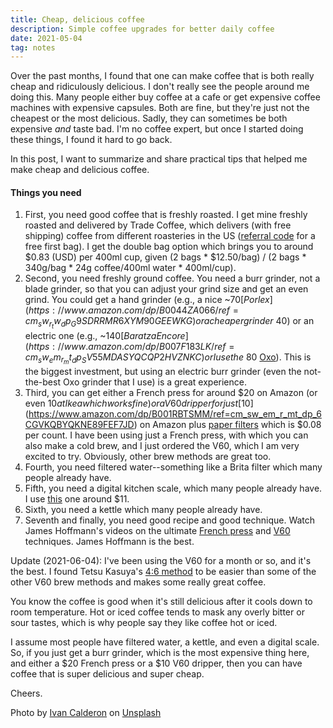 ```yaml
---
title: Cheap, delicious coffee
description: Simple coffee upgrades for better daily coffee
date: 2021-05-04
tag: notes
---
```


Over the past months, I found that one can make coffee that is both really cheap and ridiculously delicious. I don't really see the people around me doing this. Many people either buy coffee at a cafe or get expensive coffee machines with expensive capsules. Both are fine, but they're just not the cheapest or the most delicious. Sadly, they can sometimes be both expensive *and* taste bad. I'm no coffee expert, but once I started doing these things, I found it hard to go back.

In this post, I want to summarize and share practical tips that helped me make cheap and delicious coffee.

#### Things you need
1. First, you need good coffee that is freshly roasted. I get mine freshly roasted and delivered by Trade Coffee, which delivers (with free shipping) coffee from different roasteries in the US ([referral code](http://s.trdcfe.me/Z3tjf) for a free first bag). I get the double bag option which brings you to around $0.83 (USD) per 400ml cup, given (2 bags * $12.50/bag) / (2 bags * 340g/bag * 24g coffee/400ml water * 400ml/cup).
2. Second, you need freshly ground coffee. You need a burr grinder, not a blade grinder, so that you can adjust your grind size and get an even grind. You could get a hand grinder (e.g., a nice ~$70 [Porlex](https://www.amazon.com/dp/B0044ZA066/ref=cm_sw_r_tw_dp_G9SDRRMR6XYM90GEEWKG) or a cheaper grinder ~$40) or an electric one (e.g., ~$140 [Baratza Encore](https://www.amazon.com/dp/B007F183LK/ref=cm_sw_em_r_mt_dp_SV55MDASYQCQP2HVZNKC) or I use the ~$80 [Oxo](https://www.amazon.com/dp/B07CSKGLMM/ref=cm_sw_em_r_mt_dp_K6EV43QEX95XQ4Y0EVF4)). This is the biggest investment, but using an electric burr grinder (even the not-the-best Oxo grinder that I use) is a great experience.
3. Third, you can get either a French press for around $20 on Amazon (or even $10 at Ikea which works fine) or a V60 dripper for just [$10](https://www.amazon.com/dp/B001RBTSMM/ref=cm_sw_em_r_mt_dp_6CGVKQBYQKNE89FEF7JD) on Amazon plus [paper filters](https://www.amazon.com/dp/B001U7EOYA/ref=cm_sw_em_r_mt_dp_YSAHG3K6S15KK13S7K6M?_encoding=UTF8&psc=1) which is $0.08 per count. I have been using just a French press, with which you can also make a cold brew, and I just ordered the V60, which I am very excited to try. Obviously, other brew methods are great too.
4. Fourth, you need filtered water--something like a Brita filter which many people already have.
5. Fifth, you need a digital kitchen scale, which many people already have. I use [this](https://www.amazon.com/dp/B004101GQC/ref=cm_sw_em_r_mt_dp_GPG4YX3B5Z70D0EZDHTZ?_encoding=UTF8&psc=1) one around $11.
6. Sixth, you need a kettle which many people already have.
7. Seventh and finally, you need good recipe and good technique. Watch James Hoffmann's videos on the ultimate [French press](https://youtu.be/st571DYYTR8) and [V60](https://youtu.be/AI4ynXzkSQo) techniques. James Hoffmann is the best.

Update (2021-06-04): I've been using the V60 for a month or so, and it's the best. I found Tetsu Kasuya's [4:6 method](https://youtu.be/wmCW8xSWGZY) to be easier than some of the other V60 brew methods and makes some really great coffee.

You know the coffee is good when it's still delicious after it cools down to room temperature. Hot or iced coffee tends to mask any overly bitter or sour tastes, which is why people say they like coffee hot or iced.

I assume most people have filtered water, a kettle, and even a digital scale. So, if you just get a burr grinder, which is the most expensive thing here, and either a $20 French press or a $10 V60 dripper, then you can have coffee that is super delicious and super cheap.

Cheers.

Photo by <a target="_blank" href="https://unsplash.com/@ivancalderon?utm_source=unsplash&utm_medium=referral&utm_content=creditCopyText">Ivan Calderon</a> on <a target="_blank" href="https://unsplash.com/s/photos/french-press?utm_source=unsplash&utm_medium=referral&utm_content=creditCopyText">Unsplash</a>
